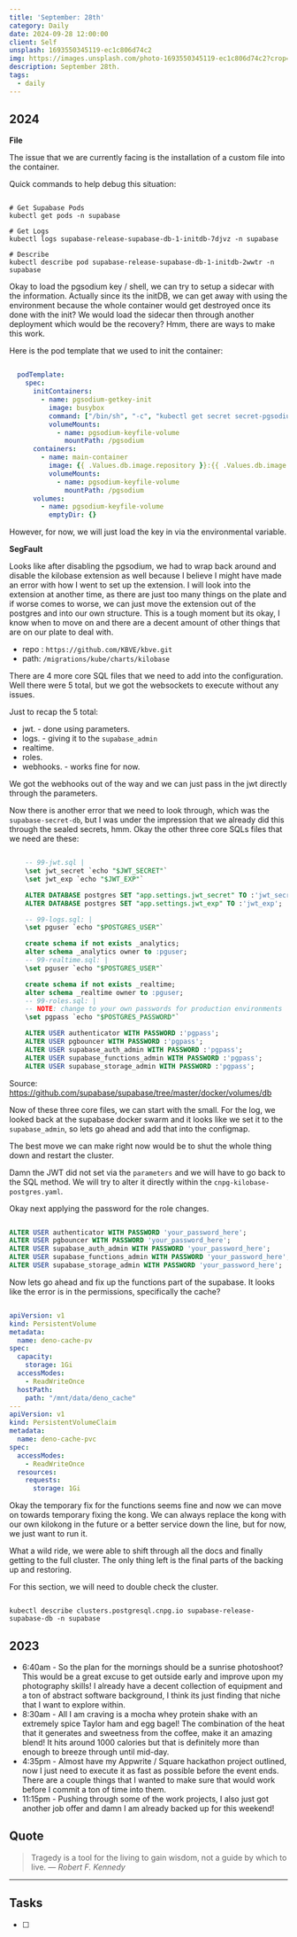 ```yaml
---
title: 'September: 28th'
category: Daily
date: 2024-09-28 12:00:00
client: Self
unsplash: 1693550345119-ec1c806d74c2
img: https://images.unsplash.com/photo-1693550345119-ec1c806d74c2?crop=entropy&cs=srgb&fm=jpg&ixid=MnwzNjM5Nzd8MHwxfHJhbmRvbXx8fHx8fHx8fDE2ODE3NDg2ODY&ixlib=rb-4.0.3&q=85
description: September 28th. 
tags:
  - daily
---
```



## 2024

**File**

The issue that we are currently facing is the installation of a custom file into the container.

Quick commands to help debug this situation:

```shell

# Get Supabase Pods
kubectl get pods -n supabase

# Get Logs 
kubectl logs supabase-release-supabase-db-1-initdb-7djvz -n supabase

# Describe
kubectl describe pod supabase-release-supabase-db-1-initdb-2wwtr -n supabase

```

Okay to load the pgsodium key / shell, we can try to setup a sidecar with the information.
Actually since its the initDB, we can get away with using the environment because the whole container would get destroyed once its done with the init?
We would load the sidecar then through another deployment which would be the recovery? Hmm, there are ways to make this work.

Here is the pod template that we used to init the container:

```yaml 

  podTemplate:
    spec:
      initContainers:
        - name: pgsodium-getkey-init
          image: busybox
          command: ["/bin/sh", "-c", "kubectl get secret secret-pgsodium-key -n supabase -o jsonpath='{.data.pgsodium_key}' | base64 --decode > /pgsodium/keyfile"]
          volumeMounts:
            - name: pgsodium-keyfile-volume
              mountPath: /pgsodium
      containers:
        - name: main-container
          image: {{ .Values.db.image.repository }}:{{ .Values.db.image.tag }}
          volumeMounts:
            - name: pgsodium-keyfile-volume
              mountPath: /pgsodium
      volumes:
        - name: pgsodium-keyfile-volume
          emptyDir: {}

```

However, for now, we will just load the key in via the environmental variable.

**SegFault**

Looks like after disabling the pgsodium, we had to wrap back around and disable the kilobase extension as well because I believe I might have made an error with how I went to set up the extension.
I will look into the extension at another time, as there are just too many things on the plate and if worse comes to worse, we can just move the extension out of the postgres and into our own structure.
This is a tough moment but its okay, I know when to move on and there are a decent amount of other things that are on our plate to deal with.

- repo : `https://github.com/KBVE/kbve.git`
- path: `/migrations/kube/charts/kilobase`

There are 4 more core SQL files that we need to add into the configuration.
Well there were 5 total, but we got the websockets to execute without any issues.

Just to recap the 5 total:

- jwt. - done using parameters.
- logs. - giving it to the `supabase_admin`
- realtime.
- roles.
- webhooks. - works fine for now.

We got the webhooks out of the way and we can just pass in the jwt directly through the parameters.

Now there is another error that we need to look through, which was the `supabase-secret-db`, but I was under the impression that we already did this through the sealed secrets, hmm.
Okay the other three core SQLs files that we need are these:


```sql

    -- 99-jwt.sql |
    \set jwt_secret `echo "$JWT_SECRET"`
    \set jwt_exp `echo "$JWT_EXP"`

    ALTER DATABASE postgres SET "app.settings.jwt_secret" TO :'jwt_secret';
    ALTER DATABASE postgres SET "app.settings.jwt_exp" TO :'jwt_exp';

    -- 99-logs.sql: |
    \set pguser `echo "$POSTGRES_USER"`

    create schema if not exists _analytics;
    alter schema _analytics owner to :pguser;
    -- 99-realtime.sql: |
    \set pguser `echo "$POSTGRES_USER"`

    create schema if not exists _realtime;
    alter schema _realtime owner to :pguser;
    -- 99-roles.sql: |
    -- NOTE: change to your own passwords for production environments
    \set pgpass `echo "$POSTGRES_PASSWORD"`

    ALTER USER authenticator WITH PASSWORD :'pgpass';
    ALTER USER pgbouncer WITH PASSWORD :'pgpass';
    ALTER USER supabase_auth_admin WITH PASSWORD :'pgpass';
    ALTER USER supabase_functions_admin WITH PASSWORD :'pgpass';
    ALTER USER supabase_storage_admin WITH PASSWORD :'pgpass';

```

Source: https://github.com/supabase/supabase/tree/master/docker/volumes/db

Now of these three core files, we can start with the small.
For the log, we looked back at the supabase docker swarm and it looks like we set it to the `supabase_admin`, so lets go ahead and add that into the configmap.

The best move we can make right now would be to shut the whole thing down and restart the cluster.

Damn the JWT did not set via the `parameters` and we will have to go back to the SQL method.
We will try to alter it directly within the `cnpg-kilobase-postgres.yaml`.

Okay next applying the password for the role changes.

```sql

ALTER USER authenticator WITH PASSWORD 'your_password_here';
ALTER USER pgbouncer WITH PASSWORD 'your_password_here';
ALTER USER supabase_auth_admin WITH PASSWORD 'your_password_here';
ALTER USER supabase_functions_admin WITH PASSWORD 'your_password_here';
ALTER USER supabase_storage_admin WITH PASSWORD 'your_password_here';

```

Now lets go ahead and fix up the functions part of the supabase.
It looks like the error is in the permissions, specifically the cache?

```yaml

apiVersion: v1
kind: PersistentVolume
metadata:
  name: deno-cache-pv
spec:
  capacity:
    storage: 1Gi
  accessModes:
    - ReadWriteOnce
  hostPath:
    path: "/mnt/data/deno_cache"
---
apiVersion: v1
kind: PersistentVolumeClaim
metadata:
  name: deno-cache-pvc
spec:
  accessModes:
    - ReadWriteOnce
  resources:
    requests:
      storage: 1Gi

```

Okay the temporary fix for the functions seems fine and now we can move on towards temporary fixing the kong.
We can always replace the kong with our own kilokong in the future or a better service down the line, but for now, we just want to run it.

What a wild ride, we were able to shift through all the docs and finally getting to the full cluster.
The only thing left is the final parts of the backing up and restoring.

For this section, we will need to double check the cluster.

```shell

kubectl describe clusters.postgresql.cnpg.io supabase-release-supabase-db -n supabase

```

<Adsense />

## 2023

- 6:40am - So the plan for the mornings should be a sunrise photoshoot? This would be a great excuse to get outside early and improve upon my photography skills! I already have a decent collection of equipment and a ton of abstract software background, I think its just finding that niche that I want to explore within. 
- 8:30am - All I am craving is a mocha whey protein shake with an extremely spice Taylor ham and egg bagel! The combination of the heat that it generates and sweetness from the coffee, make it an amazing blend! It hits around 1000 calories but that is definitely more than enough to breeze through until mid-day. 
- 4:35pm - Almost have my Appwrite / Square hackathon project outlined, now I just need to execute it as fast as possible before the event ends. There are a couple things that I wanted to make sure that would work before I commit a ton of time into them.
- 11:15pm - Pushing through some of the work projects, I also just got another job offer and damn I am already backed up for this weekend!

## Quote

> Tragedy is a tool for the living to gain wisdom, not a guide by which to live.
> — <cite>Robert F. Kennedy</cite>

---

## Tasks

- [ ]